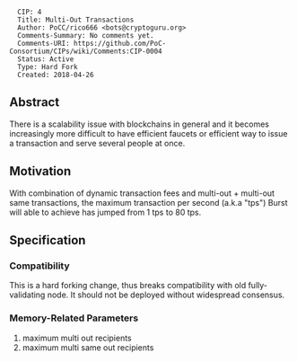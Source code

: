 <pre>
  CIP: 4
  Title: Multi-Out Transactions
  Author: PoCC/rico666 <bots@cryptoguru.org>
  Comments-Summary: No comments yet.
  Comments-URI: https://github.com/PoC-Consortium/CIPs/wiki/Comments:CIP-0004
  Status: Active
  Type: Hard Fork
  Created: 2018-04-26
</pre>

==Abstract==

There is a scalability issue with blockchains in general and it
becomes increasingly more difficult to have efficient faucets or
efficient way to issue a transaction and serve several people at once.

==Motivation==

With combination of dynamic transaction fees and multi-out + multi-out
same transactions, the maximum transaction per second (a.k.a "tps")
Burst will able to achieve has jumped from 1 tps to 80 tps.

==Specification==

===Compatibility===

This is a hard forking change, thus breaks compatibility with old
fully-validating node. It should not be deployed without widespread
consensus.

===Memory-Related Parameters===

# maximum multi out recipients
# maximum multi same out recipients
